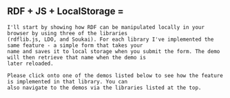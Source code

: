 
<Content>
    <h2 className="subtitle is-3" style={{display: "flex", gap: "0.25rem", alignItems: "center", hyphens: "auto"}}>
        <span>RDF + JS + Local&shy;Storage = </span>
        <FaShieldHeart style={{fill: "rgb(232, 30, 30)"}}/>
    </h2>

    I'll start by showing how RDF can be manipulated locally in your browser by using three of the libraries
    (rdflib.js, LDO, and Soukai). For each library I've implemented the same feature - a simple form that takes your
    name and saves it to local storage when you submit the form. The demo will then retrieve that name when the demo is
    later reloaded.

    Please click onto one of the demos listed below to see how the feature is implemented in that library. You can
    also navigate to the demos via the libraries listed at the top.
</Content>